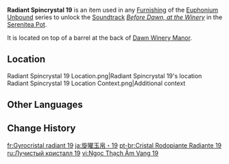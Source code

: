 {{Item Infobox
|id           = 141019
|image        = Item Radiant Spincrystal.png
|type         = Adventure Items
|group        = Radiant Spincrystals
|group2       = Mondstadt Spincrystals
|quality      = 4
|invCategory  = Precious Items
|description  = This wondrous crystal contains a certain rhythm, like something beautiful woven from delicate silk. These items can be found throughout the mainland or from merchants who collect curios. The tune held within this crystal can be revivified in your [[Serenitea Pot]] using either "[[Euphonium Unbound: Winding]]" or "[[Euphonium Unbound: Soaring]]." The tune contained within this [[Radiant Spincrystal]] is "[[Before Dawn, at the Winery]]."
|source1      = [[Dawn Winery Manor]]
|track        = Before Dawn, at the Winery
}}
'''Radiant Spincrystal 19''' is an item used in any [[Furnishing]] of the [[Euphonium Unbound]] series to unlock the [[Soundtrack]] ''[[Before Dawn, at the Winery]]'' in the [[Serenitea Pot]].

It is located on top of a barrel at the back of [[Dawn Winery Manor]].

==Location==
<gallery>
Radiant Spincrystal 19 Location.png|Radiant Spincrystal 19's location
Radiant Spincrystal 19 Location Context.png|Additional context
</gallery>

==Other Languages==
{{Other Languages
|default_hidden = 1
|en      = Radiant Spincrystal 19
|zhs     = 旋曜玉帛・其十九
|zhs_rm  = Xuán Yào Yùbó - Qí Shíjiù
|zht     = 旋曜玉帛・其十九
|zht_rm  = Xuán Yào Yùbó - Qí Shíjiù
|ja      = 旋曜玉帛・19
|ja_rm   = Sen'you Gyokuhaku - Juukyuu{{Assumed}}
|ko      = 빛나는 결정・19
|ko_rm   = Binnaneun Gyeoljeong - Sipgu
|es      = Girocristal radiante (19)
|fr      = Gyrocristal radiant 19
|ru      = Лучистый кристалл {{tt|19|девятнадцать}}
|th      = Radiant Spincrystal 19
|vi      = Ngọc Thạch Âm Vang 19
|de      = Strahlender Drehkristall XIX
|id      = Radiant Spincrystal 19
|pt      = Cristal Rodopiante Radiante 19
|tr      = Parlak Burgu Kristal 19
|it      = Voltacristallo radioso 19
}}

==Change History==
{{Change History|2.6}}

[[fr:Gyrocristal radiant 19]]
[[ja:旋曜玉帛・19]]
[[pt-br:Cristal Rodopiante Radiante 19]]
[[ru:Лучистый кристалл 19]]
[[vi:Ngọc Thạch Âm Vang 19]]